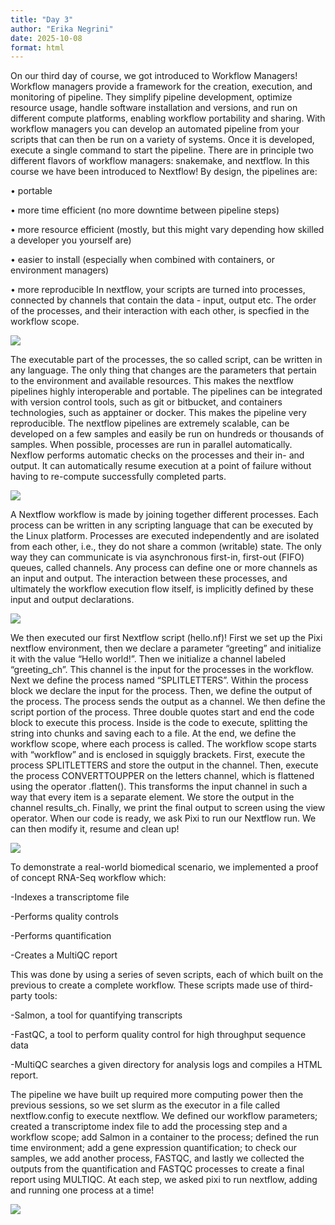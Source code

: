 ```yaml
---
title: "Day 3"
author: "Erika Negrini"
date: 2025-10-08
format: html
---
```


On our third day of course, we got introduced to Workflow Managers!
Workflow managers provide a framework for the creation, execution, and monitoring of pipeline. They simplify pipeline development, optimize resource usage, handle software installation and versions, and run on different compute platforms, enabling workflow portability and sharing.
With workflow managers you can develop an automated pipeline from your scripts that can then be run on a variety of systems. Once it is developed, execute a single command to start the pipeline.
There are in principle two different flavors of workflow managers: snakemake, and nextflow. In this course we have been introduced to Nextflow!
By design, the pipelines are:

•	portable

•	more time efficient (no more downtime between pipeline steps)

•	more resource efficient (mostly, but this might vary depending how skilled a developer you yourself are)

•	easier to install (especially when combined with containers, or environment managers)

•	more reproducible
In nextflow, your scripts are turned into processes, connected by channels that contain the data - input, output etc. The order of the processes, and their interaction with each other, is specfied in the workflow scope.

![](day3_1.png)

The executable part of the processes, the so called script, can be written in any language. The only thing that changes are the parameters that pertain to the environment and available resources. This makes the nextflow pipelines highly interoperable and portable. The pipelines can be integrated with version control tools, such as git or bitbucket, and containers technologies, such as apptainer or docker. This makes the pipeline very reproducible.
The nextflow pipelines are extremely scalable, can be developed on a few samples and easily be run on hundreds or thousands of samples. When possible, processes are run in parallel automatically.
Nexflow performs automatic checks on the processes and their in- and output. It can automatically resume execution at a point of failure without having to re-compute successfully completed parts.

![](day3_2.png)

A Nextflow workflow is made by joining together different processes. Each process can be written in any scripting language that can be executed by the Linux platform. Processes are executed independently and are isolated from each other, i.e., they do not share a common (writable) state. The only way they can communicate is via asynchronous first-in, first-out (FIFO) queues, called channels. Any process can define one or more channels as an input and output. The interaction between these processes, and ultimately the workflow execution flow itself, is implicitly defined by these input and output declarations.

![](day3_3.png)

We then executed our first Nextflow script (hello.nf)!
First we set up the Pixi nextflow environment, then we declare a parameter “greeting” and initialize it with the value “Hello world!”. Then we initialize a channel labeled “greeting_ch”. This channel is the input for the processes in the workflow. Next we define the process named “SPLITLETTERS”. 
Within the process block we declare the input for the process. Then, we define the output of the process. The process sends the output as a channel.
We then define the script portion of the process. Three double quotes start and end the code block to execute this process. Inside is the code to execute, splitting the string into chunks and saving each to a file. At the end, we define the workflow scope, where each process is called. The workflow scope starts with “workflow” and is enclosed in squiggly brackets. First, execute the process SPLITLETTERS and store the output in the channel.
Then, execute the process CONVERTTOUPPER on the letters channel, which is flattened using the operator .flatten(). This transforms the input channel in such a way that every item is a separate element. We store the output in the channel results_ch. Finally, we print the final output to screen using the view operator. When our code is ready, we ask Pixi to run our Nextflow run. We can then modify it, resume and clean up!

![](day3_converttoupper.png)

To demonstrate a real-world biomedical scenario, we implemented a proof of concept RNA-Seq workflow which:

-Indexes a transcriptome file

-Performs quality controls

-Performs quantification

-Creates a MultiQC report

This was done by using a series of seven scripts, each of which built on the previous to create a complete workflow. These scripts made use of third-party tools:

-Salmon, a tool for quantifying transcripts 

-FastQC, a tool to perform quality control for high throughput sequence data

-MultiQC searches a given directory for analysis logs and compiles a HTML report. 

The pipeline we have built up required more computing power then the previous sessions, so we set slurm as the executor in a file called nextflow.config to execute nextflow. 
We defined our workflow parameters; created a transcriptome index file to add the processing step and a workflow scope; add Salmon in a container to the process; defined the run time environment; add a gene expression quantification; to check our samples, we add another process, FASTQC, and lastly we collected the outputs from the quantification and FASTQC processes to create a final report using MULTIQC.
At each step, we asked pixi to run nextflow, adding and running one process at a time!

![](day3_script.png)